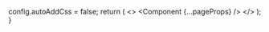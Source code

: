 
  config.autoAddCss = false;
  return (
    <>
      <Component {...pageProps} />
      <Script
        strategy="afterInteractive"
        data-domain="developer.fyralabs.com"
        src="https://plausible.fyralabs.com/js/script.js"
      ></Script>
    </>
  );
}
